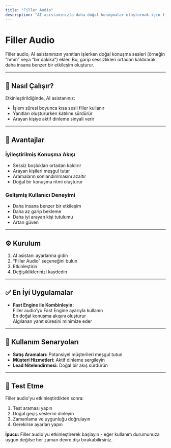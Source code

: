 ```yaml
---
title: "Filler Audio"
description: "AI asistanınızla daha doğal konuşmalar oluşturmak için filler audio (boşluk doldurma sesleri) kullanmayı öğrenin."
---
```


# Filler Audio

Filler audio, AI asistanınızın yanıtları işlerken doğal konuşma sesleri (örneğin “hmm” veya “bir dakika”) ekler. Bu, garip sessizlikleri ortadan kaldırarak daha insana benzer bir etkileşim oluşturur.

---

## 🎯 Nasıl Çalışır?

Etkinleştirildiğinde, AI asistanınız:

- İşlem süresi boyunca kısa sesli filler kullanır
- Yanıtları oluştururken katılımı sürdürür
- Arayan kişiye aktif dinleme sinyali verir

---

## 🚀 Avantajlar

### İyileştirilmiş Konuşma Akışı

- Sessiz boşlukları ortadan kaldırır
- Arayan kişileri meşgul tutar
- Aramaların sonlandırılmasını azaltır
- Doğal bir konuşma ritmi oluşturur

### Gelişmiş Kullanıcı Deneyimi

- Daha insana benzer bir etkileşim
- Daha az garip bekleme
- Daha iyi arayan kişi tutulumu
- Artan güven

---

## ⚙️ Kurulum

1. AI asistanı ayarlarına gidin
2. “Filler Audio” seçeneğini bulun
3. Etkinleştirin
4. Değişikliklerinizi kaydedin

---

## ✅ En İyi Uygulamalar

- **Fast Engine ile Kombinleyin:**  
   Filler audio'yu Fast Engine ayarıyla kullanın  
   En doğal konuşma akışını oluşturur  
   Algılanan yanıt süresini minimize eder

---

## 💼 Kullanım Senaryoları

- **Satış Aramaları:** Potansiyel müşterileri meşgul tutun
- **Müşteri Hizmetleri:** Aktif dinleme sergileyin
- **Lead Nitelendirmesi:** Doğal bir akış sürdürün

---

## 🧪 Test Etme

Filler audio'yu etkinleştirdikten sonra:

1. Test araması yapın
2. Doğal geçiş seslerini dinleyin
3. Zamanlama ve uygunluğu doğrulayın
4. Gerekirse ayarları yapın

**İpucu:** Filler audio'yu etkinleştirerek başlayın - eğer kullanım durumunuza uygun değilse her zaman devre dışı bırakabilirsiniz.
